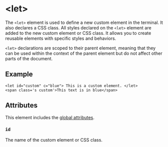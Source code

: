 # \<let>

The `<let>` element is used to define a new custom element in the terminal. It also declares a CSS class. All styles declared on the `<let>` element are added to the new custom element or CSS class. It allows you to create reusable elements with specific styles and behaviors.

`<let>` declarations are scoped to their parent element, meaning that they can be used within the context of the parent element but do not affect other parts of the document.

## Example

```ziyy
<let id="custom" c="blue"> This is a custom element. </let>
<span class='s custom'>This text is in blue</span>
```

## Attributes

This element includes the [global attributes](../globals.mdx).

### `id`

The name of the custom element or CSS class.
